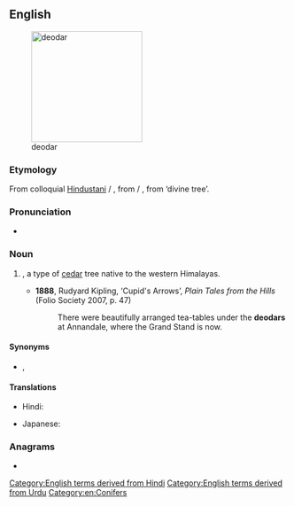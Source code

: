 ==English==
[[File:Cedrus deodara Manali 2.jpg|thumb|right|200px|deodar]]

===Etymology===
From colloquial [[w:Hindustani|Hindustani]] {{m|hi|देओदार}} / {{m|ur|دیودار|tr=de'o-dār}}, from {{m|hi|देवदारु}} / {{m|ur|دیودار|tr=dev-dāru}}, from {{etyl|sa|en}} {{m|sa|देवदारु|tr=deva-dāru}} ‘divine tree’.

===Pronunciation===
* {{IPA|en|/ˈdiːəʊdɑː/}}

===Noun===
{{en-noun}}

# {{taxlink|Cedrus deodara|species|ver=190404}}, a type of [[cedar]] tree native to the western Himalayas.
#* '''1888''', Rudyard Kipling, ‘Cupid's Arrows’, ''Plain Tales from the Hills'' (Folio Society 2007, p. 47)
#*: There were beautifully arranged tea-tables under the '''deodars''' at Annandale, where the Grand Stand is now.

====Synonyms====
* {{sense|Cedrus deodara}} {{l|en|deodar cedar}}, {{vern|Himalayan cedar}}

====Translations====
{{trans-top|''Cedrus deodara''}}
* Hindi: {{t+|hi|देवदार|m}}
{{trans-mid}}
* Japanese: {{t|ja|ヒマラヤ杉|tr=ヒマラヤスギ, himarayasugi|sc=Jpan}}
{{trans-bottom}}

===Anagrams===
* {{anagrams|en|a=addeor|adored|roaded}}

[[Category:English terms derived from Hindi]]
[[Category:English terms derived from Urdu]]
[[Category:en:Conifers]]